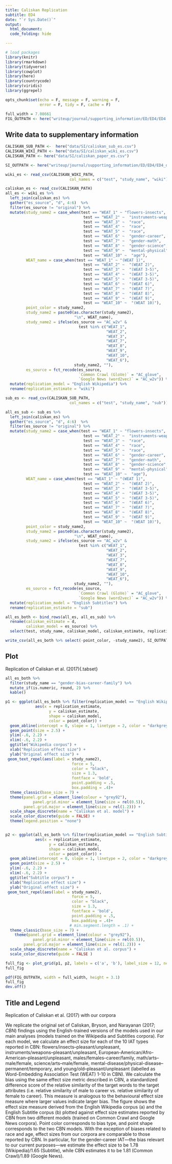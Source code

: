 ```yaml
---
title: Caliskan Replication
subtitle: ED4
date: "`r Sys.Date()`"
output:
  html_document:
  code_folding: hide

---
```



```r
# load packages
library(knitr)
library(rmarkdown)
library(tidyverse)
library(cowplot)
library(here)
library(countrycode)
library(viridis)
library(ggrepel)

opts_chunk$set(echo = F, message = F, warning = F,
               error = F, tidy = F, cache = F)
```

```r
full_width = 7.08661
FIG_OUTPATH <- here("writeup/journal/supporting_information/ED/ED4/ED4.pdf")

```

## Write data to supplementary information

```r
CALISKAN_SUB_PATH <-  here("data/SI/caliskan_sub_es.csv")
CALISKAN_WIKI_PATH <- here("data/SI/caliskan_wiki_es.csv")
CALISKAN_PATH <- here("data/SI/caliskan_paper_es.csv")

SI_OUTPATH <- here("writeup/journal/supporting_information/ED/ED4/ED4_data.csv")
```

```r
wiki_es <- read_csv(CALISKAN_WIKI_PATH,
                            col_names = c("test", "study_name", "wiki"))

caliskan_es <- read_csv(CALISKAN_PATH)
all_es <- wiki_es %>%
  left_join(caliskan_es) %>%
  gather("es_source", "d", 4:6)  %>%
  filter(es_source != "original") %>%
  mutate(study_name2 = case_when(test == "WEAT_1" ~ "flowers-insects",
                                  test == "WEAT_2" ~  "instruments-weapons",
                                  test == "WEAT_3" ~  "race", 
                                  test == "WEAT_4" ~  "race",
                                  test == "WEAT_5" ~  "race", 
                                  test == "WEAT_6" ~  "gender-career",
                                  test == "WEAT_7" ~  "gender-math",
                                  test == "WEAT_8" ~  "gender-science",
                                  test == "WEAT_9" ~  "mental-physical",
                                  test == "WEAT_10" ~  "age"),
         WEAT_name = case_when(test == "WEAT_1" ~ "(WEAT 1)",
                                  test == "WEAT_2" ~  "(WEAT 2)",
                                  test == "WEAT_3" ~  "(WEAT 3-5)", 
                                  test == "WEAT_4" ~  "(WEAT 3-5)",
                                  test == "WEAT_5" ~  "(WEAT 3-5)", 
                                  test == "WEAT_6" ~  "(WEAT 6)",
                                  test == "WEAT_7" ~  "(WEAT 7)",
                                  test == "WEAT_8" ~  "(WEAT 8)",
                                  test == "WEAT_9" ~  "(WEAT 9)",
                                  test == "WEAT_10" ~  "(WEAT 10)"),
         point_color = study_name2,
         study_name2 = paste0(as.character(study_name2),
                              "\n", WEAT_name),
         study_name2 = ifelse(es_source == "AC_w2v" & 
                                test %in% c("WEAT_1", 
                                            "WEAT_2",
                                            "WEAT_3",
                                            "WEAT_7", 
                                            "WEAT_8", 
                                            "WEAT_9", 
                                            "WEAT_10", 
                                            "WEAT_6"),
                              study_name2, ""), 
         es_source = fct_recode(es_source,
                                `Common Crawl (GloVe)` = "AC_glove",
                                `Google News (word2vec)` = "AC_w2v")) %>%
  mutate(replication_model = "English Wikipedia") %>%
  rename(replication_estimate = "wiki")
```

```r
sub_es <- read_csv(CALISKAN_SUB_PATH,
                            col_names = c("test", "study_name", "sub")) 

all_es_sub <- sub_es %>%
  left_join(caliskan_es) %>%
  gather("es_source", "d", 4:6)  %>%
  filter(es_source != "original") %>%
  mutate(study_name2 = case_when(test == "WEAT_1" ~ "flowers-insects",
                                  test == "WEAT_2" ~  "instruments-weapons",
                                  test == "WEAT_3" ~  "race", 
                                  test == "WEAT_4" ~  "race",
                                  test == "WEAT_5" ~  "race", 
                                  test == "WEAT_6" ~  "gender-career",
                                  test == "WEAT_7" ~  "gender-math",
                                  test == "WEAT_8" ~  "gender-science",
                                  test == "WEAT_9" ~  "mental-physical",
                                  test == "WEAT_10" ~  "age"),
         WEAT_name = case_when(test == "WEAT_1" ~ "(WEAT 1)",
                                  test == "WEAT_2" ~  "(WEAT 2)",
                                  test == "WEAT_3" ~  "(WEAT 3-5)", 
                                  test == "WEAT_4" ~  "(WEAT 3-5)",
                                  test == "WEAT_5" ~  "(WEAT 3-5)", 
                                  test == "WEAT_6" ~  "(WEAT 6)",
                                  test == "WEAT_7" ~  "(WEAT 7)",
                                  test == "WEAT_8" ~  "(WEAT 8)",
                                  test == "WEAT_9" ~  "(WEAT 9)",
                                  test == "WEAT_10" ~  "(WEAT 10)"),
         point_color = study_name2,
         study_name2 = paste0(as.character(study_name2),
                              "\n", WEAT_name),
         study_name2 = ifelse(es_source == "AC_w2v" & 
                                test %in% c("WEAT_1", 
                                            "WEAT_2",
                                            "WEAT_3",
                                            "WEAT_7", 
                                            "WEAT_8", 
                                            "WEAT_9", 
                                            "WEAT_10", 
                                            "WEAT_6"),
                              study_name2, ""), 
         es_source = fct_recode(es_source,
                                `Common Crawl (GloVe)` = "AC_glove",
                                `Google News (word2vec)` = "AC_w2v")) %>%
  mutate(replication_model = "English Subtitles") %>%
  rename(replication_estimate = "sub")

all_es_both <- bind_rows(all_es, all_es_sub) %>%
  rename(caliskan_estimate = d,
         caliskan_model = es_source) %>%
  select(test, study_name, caliskan_model, caliskan_estimate, replication_model, replication_estimate, point_color, study_name2)

write_csv(all_es_both %>% select(-point_color, -study_name2), SI_OUTPATH)
```


## Plot
Replication of Caliskan et al. (2017){.tabset}

```r
all_es_both %>%
  filter(study_name == "gender-bias-career-family") %>%
  mutate_if(is.numeric, round, 2) %>%
  kable()

```




```r
p1 <- ggplot(all_es_both %>% filter(replication_model == "English Wikipedia"),
             aes(x = replication_estimate, 
                   y = caliskan_estimate, 
                   shape = caliskan_model, 
                   color = point_color)) +
  geom_abline(intercept = 0, slope = 1, linetype = 2, color = "darkgrey") +
  geom_point(size = 2.5) +
  ylim(-.6, 2.2) +
  xlim(-.6, 2.2) +
  ggtitle("Wikipedia corpus") +
  xlab("Replication effect size") +
  ylab("Original effect size") +
 geom_text_repel(aes(label = study_name2), 
                             force = 5, 
                             color = "black", 
                             size = 1.3, 
                             fontface = 'bold', 
                             point.padding = .5,
                             box.padding = .4)+
  theme_classic(base_size = 7) +
  theme(panel.grid = element_line(colour = "grey92"), 
            panel.grid.minor = element_line(size = rel(0.5)),
        panel.grid.major = element_line(size = rel(1.2))) +
  scale_shape_discrete(name = "Caliskan et al. model") +
  scale_color_discrete(guide = FALSE) +
  theme(legend.position = "none")


p2 <- ggplot(all_es_both %>% filter(replication_model == "English Subtitles"),
             aes(x = replication_estimate, 
                   y = caliskan_estimate, 
                   shape = caliskan_model, 
                   color = point_color)) +
  geom_abline(intercept = 0, slope = 1, linetype = 2, color = "darkgrey") +
  geom_point(size = 2.5) +
  ylim(-.6, 2.2) +
  xlim(-.6, 2.2) +
  ggtitle("Subtitle corpus") +
  xlab("Replication effect size") +
  ylab("Original effect size") +
 geom_text_repel(aes(label = study_name2), 
                             force = 5, 
                             color = "black", 
                             size = 1.3, 
                             fontface = 'bold', 
                             point.padding = .5,
                             box.padding = .4)+
                            # min.segment.length = .1) +
  theme_classic(base_size = 7) +
    theme(panel.grid = element_line(colour = "grey92"), 
            panel.grid.minor = element_line(size = rel(0.5)),
        panel.grid.major = element_line(size = rel(1.2))) +
  scale_shape_discrete(name = "Caliskan et al. corpus") +
  scale_color_discrete(guide = FALSE ) 
```

```r
full_fig <- plot_grid(p1, p2, labels = c('a', 'b'), label_size = 12, ncol = 2, rel_widths = c(1,1.48))
full_fig
```


```r
pdf(FIG_OUTPATH, width = full_width, height = 3.1)
full_fig
dev.off()
```

## Title and Legend 

Replication of Caliskan et al. (2017) with our corpora

We replicate the original set of Caliskan, Bryson, and Narayanan (2017; _CBN_) findings using the English-trained versions of the models used in our main analyses (models trained on the Wikipedia and Subtitles corpora). For each model, we calculate an effect size for each of the 10 IAT types reported in CBN: flowers/insects--pleasant/unpleasant, instruments/weapons--pleasant/unpleasant, European-American/Afro-American--pleasant/unpleasant, males/females--career/family, math/arts--male/female, science/arts--male/female, mental-disease/physical-disease--permanent/temporary, and young/old--pleasant/unpleasant (labelled as Word-Embedding Association Test (WEAT) 1-10 in CBN).  We calculate the bias using the same effect size metric described in CBN, a  standardized difference score of the relative similarity of the target words to the target attributes (i.e.\ relative similarity of male to career vs.\ relative similarity of female to career). This measure is  analogous to the behavioural  effect size measure  where larger values indicate larger  bias. The figure shows the effect size measure derived from the English Wikipedia corpus (a) and the English Subtitle corpus (b) plotted against effect size estimates reported by CBN from two different models (trained on Common Crawl and  Google News corpora). Point color corresponds to  bias type, and point shape corresponds to the two CBN models. With the exception of biases related to race and age, effect sizes from our corpora are comparable to those reported by CBN. In particular, for the gender-career IAT---the bias relevant to our current purposes---we estimate the effect size to be  1.78 (Wikipedia)/1.65 (Subtitle), while CBN estimates it to be  1.81 (Common Crawl)/1.89 (Google News).  
